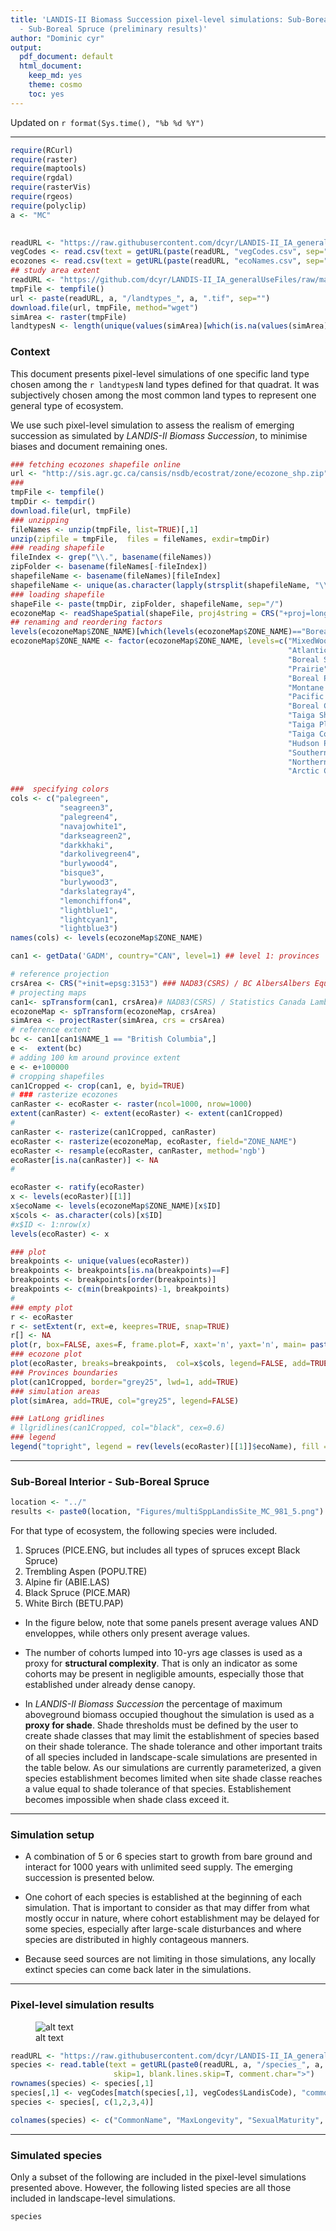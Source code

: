 ```yaml
---
title: 'LANDIS-II Biomass Succession pixel-level simulations: Sub-Boreal Interior
  - Sub-Boreal Spruce (preliminary results)'
author: "Dominic cyr"
output:
  pdf_document: default
  html_document:
    keep_md: yes
    theme: cosmo
    toc: yes
---
```

Updated on `r format(Sys.time(), "%b %d %Y")`

-------

```r
require(RCurl)
require(raster)
require(maptools)
require(rgdal)
require(rasterVis)
require(rgeos)
require(polyclip)
a <- "MC"
    

```



```r
readURL <- "https://raw.githubusercontent.com/dcyr/LANDIS-II_IA_generalUseFiles/master/"
vegCodes <- read.csv(text = getURL(paste(readURL, "vegCodes.csv", sep="/")))
ecozones <- read.csv(text = getURL(paste(readURL, "ecoNames.csv", sep="/")))
## study area extent
readURL <- "https://github.com/dcyr/LANDIS-II_IA_generalUseFiles/raw/master/LandisInputs/"
tmpFile <- tempfile()
url <- paste(readURL, a, "/landtypes_", a, ".tif", sep="")
download.file(url, tmpFile, method="wget")
simArea <- raster(tmpFile)
landtypesN <- length(unique(values(simArea)[which(is.na(values(simArea)) == F &  values(simArea) != 0)]))
```


### Context

This document presents pixel-level simulations of one specific land type chosen among the `r landtypesN` land types defined for that quadrat. It was subjectively chosen among the most common land types to represent one general type of ecosystem.

We use such pixel-level simulation to assess the realism of emerging succession as simulated by _LANDIS-II Biomass Succession_, to minimise biases and document remaining ones.


```r
### fetching ecozones shapefile online
url <- "http://sis.agr.gc.ca/cansis/nsdb/ecostrat/zone/ecozone_shp.zip"
###
tmpFile <- tempfile()
tmpDir <- tempdir()
download.file(url, tmpFile)
### unzipping
fileNames <- unzip(tmpFile, list=TRUE)[,1]
unzip(zipfile = tmpFile,  files = fileNames, exdir=tmpDir)
### reading shapefile 
fileIndex <- grep("\\.", basename(fileNames))
zipFolder <- basename(fileNames[-fileIndex])
shapefileName <- basename(fileNames)[fileIndex]
shapefileName <- unique(as.character(lapply(strsplit(shapefileName, "\\."), function(x) x[[1]])))
### loading shapefile
shapeFile <- paste(tmpDir, zipFolder, shapefileName, sep="/")
ecozoneMap <- readShapeSpatial(shapeFile, proj4string = CRS("+proj=longlat +datum=WGS84"))
## renaming and reordering factors
levels(ecozoneMap$ZONE_NAME)[which(levels(ecozoneMap$ZONE_NAME)=="Boreal PLain")] <- "Boreal Plain"
ecozoneMap$ZONE_NAME <- factor(ecozoneMap$ZONE_NAME, levels=c("MixedWood Plain",
                                                              "Atlantic Maritime",
                                                              "Boreal Shield",
                                                              "Prairie",
                                                              "Boreal Plain",
                                                              "Montane Cordillera",
                                                              "Pacific Maritime",
                                                              "Boreal Cordillera",
                                                              "Taiga Shield",
                                                              "Taiga Plain",
                                                              "Taiga Cordillera",
                                                              "Hudson Plain",
                                                              "Southern Arctic",
                                                              "Northern Arctic",
                                                              "Arctic Cordillera"))

###  specifying colors
cols <- c("palegreen",
           "seagreen3",
           "palegreen4",
           "navajowhite1",
           "darkseagreen2",
           "darkkhaki",
           "darkolivegreen4",
           "burlywood4",
           "bisque3",
           "burlywood3",
           "darkslategray4",
           "lemonchiffon4",
           "lightblue1",
           "lightcyan1",
           "lightblue3")
names(cols) <- levels(ecozoneMap$ZONE_NAME)
```


```r
can1 <- getData('GADM', country="CAN", level=1) ## level 1: provinces 
```

```r
# reference projection
crsArea <- CRS("+init=epsg:3153") ### NAD83(CSRS) / BC AlbersAlbers Equal Area
# projecting maps
can1<- spTransform(can1, crsArea)# NAD83(CSRS) / Statistics Canada Lambert
ecozoneMap <- spTransform(ecozoneMap, crsArea)
simArea <- projectRaster(simArea, crs = crsArea)
# reference extent
bc <- can1[can1$NAME_1 == "British Columbia",]
e <-  extent(bc)
# adding 100 km around province extent
e <- e+100000
# cropping shapefiles
can1Cropped <- crop(can1, e, byid=TRUE)
# ### rasterize ecozones
canRaster <- ecoRaster <- raster(ncol=1000, nrow=1000)
extent(canRaster) <- extent(ecoRaster) <- extent(can1Cropped)
#
canRaster <- rasterize(can1Cropped, canRaster)
ecoRaster <- rasterize(ecozoneMap, ecoRaster, field="ZONE_NAME")
ecoRaster <- resample(ecoRaster, canRaster, method='ngb')
ecoRaster[is.na(canRaster)] <- NA
#

ecoRaster <- ratify(ecoRaster)
x <- levels(ecoRaster)[[1]]
x$ecoName <- levels(ecozoneMap$ZONE_NAME)[x$ID]
x$cols <- as.character(cols)[x$ID] 
#x$ID <- 1:nrow(x)
levels(ecoRaster) <- x
```

```r
### plot 
breakpoints <- unique(values(ecoRaster))
breakpoints <- breakpoints[is.na(breakpoints)==F]
breakpoints <- breakpoints[order(breakpoints)]
breakpoints <- c(min(breakpoints)-1, breakpoints)
#
### empty plot
r <- ecoRaster
r <- setExtent(r, ext=e, keepres=TRUE, snap=TRUE)
r[] <- NA
plot(r, box=FALSE, axes=F, frame.plot=F, xaxt='n', yaxt='n', main= paste0("Simulated quadrat - ", ecozones[which(ecozones$code == a), "name"]))
### ecozone plot
plot(ecoRaster, breaks=breakpoints,  col=x$cols, legend=FALSE, add=TRUE)
### Provinces boundaries
plot(can1Cropped, border="grey25", lwd=1, add=TRUE)
### simulation areas
plot(simArea, add=TRUE, col="grey25", legend=FALSE)

### LatLong gridlines
# llgridlines(can1Cropped, col="black", cex=0.6)
### legend
legend("topright", legend = rev(levels(ecoRaster)[[1]]$ecoName), fill = rev(x$col), cex=0.7, bty="n", title = "Ecozones")
```

-------

### Sub-Boreal Interior - Sub-Boreal Spruce
```r
location <- "../"
results <- paste0(location, "Figures/multiSppLandisSite_MC_981_5.png")
```

For that type of ecosystem, the following species were included.

1. Spruces (PICE.ENG, but includes all types of spruces except Black Spruce)
2. Trembling Aspen (POPU.TRE)
3. Alpine fir (ABIE.LAS)
4. Black Spruce (PICE.MAR)
5. White Birch (BETU.PAP)

* In the figure below, note that some panels present average values AND enveloppes, while others only present average values.

* The number of cohorts lumped into 10-yrs age classes is used as a proxy for **structural complexity**. That is only an indicator as some cohorts may be present in negligible amounts, especially those that established under already dense canopy.

* In _LANDIS-II Biomass Succession_ the percentage of maximum aboveground biomass occupied thoughout the simulation is used as a **proxy for shade**. Shade thresholds must be defined by the user to create shade classes that may limit the establishment of species based on their shade tolerance. The shade tolerance and other important traits of all species included in landscape-scale simulations are presented in the table below. As our simulations are currently parameterized, a given species establishment becomes limited when site shade classe reaches a value equal to shade tolerance of that species. Establishement becomes impossible when shade class exceed it.

-------

### Simulation setup

* A combination of 5 or 6 species start to growth from bare ground and interact for 1000 years with unlimited seed supply. The emerging succession is presented below.

* One cohort of each species is established at the beginning of each simulation. That is important to consider as that may differ from what mostly occur in nature, where cohort establishment may be delayed for some species, especially after large-scale disturbances and where species are distributed in highly contageous manners.

* Because seed sources are not limiting in those simulations, any locally extinct species can come back later in the simulations.

-------

### Pixel-level simulation results
![alt text](`r results`)


```r
readURL <- "https://raw.githubusercontent.com/dcyr/LANDIS-II_IA_generalUseFiles/master/LandisInputs/"
species <- read.table(text = getURL(paste0(readURL, a, "/species_", a, ".txt")),
                       skip=1, blank.lines.skip=T, comment.char=">")
rownames(species) <- species[,1]
species[,1] <- vegCodes[match(species[,1], vegCodes$LandisCode), "commonName"]
species <- species[, c(1,2,3,4)]

colnames(species) <- c("CommonName", "MaxLongevity", "SexualMaturity", "ShadeTolerance")
```

-------

### Simulated species

Only a subset of the following are included in the pixel-level simulations presented above. However, the following listed species are all those included in landscape-level simulations.

```r
species
```
